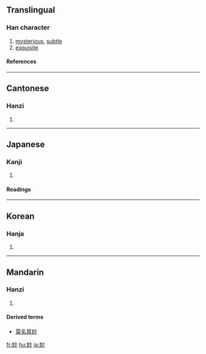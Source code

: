 {{see|玅}}

==Translingual==
===Han character===
{{Han char|rn=38|rad=女|as=04|sn=7|four=4942<sub>0</sub>|canj=女火竹 (VFH)}}
# [[mysterious]], [[subtle]]
# [[exquisite]]
====References====
{{Han ref|kx=0256.240|dkj=06090|dj=0521.040|hdz=21030.100|uh=5999|ud=22937|bh=A7AE|bd=42926}}
----
==Cantonese==
===Hanzi===
{{yue-hanzi|jyut=|y=miu6}}
# {{defn|Cantonese}}
----
==Japanese==
===Kanji===
{{ja-kanji|grade=c|rs=女04}}
# {{defn|Japanese}} 
====Readings====
{{ja-readings|on=[[みょう]] (myō), [[びょう]] (byō)|kun=[[わかい]] (wakai), [[たえ]] (tae)}}
----
==Korean==
===Hanja===
{{ko-hanja|hangeul=묘|rv=myo|mr=myo}}
# {{defn|Korean}}
----
==Mandarin==
===Hanzi===
{{cmn-hanzi|pin=[[miào]] ([[miao4]])|wg=miao<sup>4</sup>}}
# {{defn|Mandarin}}

====Derived terms====
*[[莫名其妙]]

[[fr:妙]]
[[hu:妙]]
[[ja:妙]]